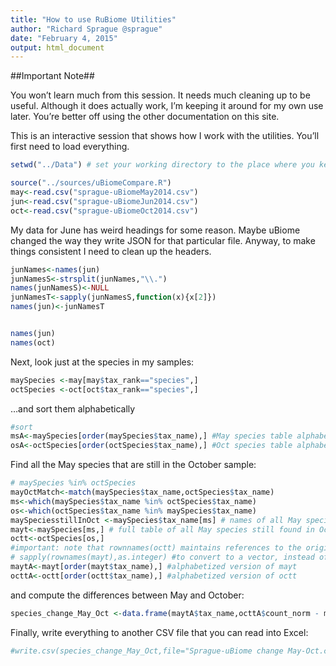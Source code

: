 ```yaml
---
title: "How to use RuBiome Utilities"
author: "Richard Sprague @sprague"
date: "February 4, 2015"
output: html_document
---
```


##Important Note##

You won't learn much from this session. It needs much cleaning up to be useful. Although it does actually work, I'm keeping it around for my own use later. You're better off using the other documentation on this site.

This is an interactive session that shows how I work with the utilities.
You'll first need to load everything.

```r

setwd("../Data") # set your working directory to the place where you keep your data.

source("../sources/uBiomeCompare.R")
may<-read.csv("sprague-uBiomeMay2014.csv")
jun<-read.csv("sprague-uBiomeJun2014.csv")
oct<-read.csv("sprague-uBiomeOct2014.csv")
```

My data for June has weird headings for some reason. Maybe uBiome changed the way they write JSON for that particular file. Anyway, to make things consistent I need to clean up the headers.

```r

junNames<-names(jun)
junNamesS<-strsplit(junNames,"\\.")
names(junNamesS)<-NULL
junNamesT<-sapply(junNamesS,function(x){x[2]})
names(jun)<-junNamesT


names(jun)
names(oct)

```

Next, look just at the species in my samples:

```r
maySpecies <-may[may$tax_rank=="species",]
octSpecies <-oct[oct$tax_rank=="species",]
```
...and sort them alphabetically
```r
#sort
msA<-maySpecies[order(maySpecies$tax_name),] #May species table alphabetized 
osA<-octSpecies[order(octSpecies$tax_name),] #Oct species table alphabetized
```

Find all the May species that are still in the October sample:
```r
# maySpecies %in% octSpecies
mayOctMatch<-match(maySpecies$tax_name,octSpecies$tax_name)
ms<-which(maySpecies$tax_name %in% octSpecies$tax_name)
os<-which(octSpecies$tax_name %in% maySpecies$tax_name)
maySpeciesstillInOct <-maySpecies$tax_name[ms] # names of all May species still found in Oct sample
mayt<-maySpecies[ms,] # full table of all May species still found in Oct
octt<-octSpecies[os,]
#important: note that rownnames(octt) maintains references to the original row names from oct
# sapply(rownames(mayt),as.integer) #to convert to a vector, instead of char
maytA<-mayt[order(mayt$tax_name),] #alphabetized version of mayt
octtA<-octt[order(octt$tax_name),] #alphabetized version of octt
```

and compute the differences between May and October:

```r

species_change_May_Oct <-data.frame(maytA$tax_name,octtA$count_norm - maytA$count_norm)
```

Finally, write everything to another CSV file that you can read into Excel:

```r
#write.csv(species_change_May_Oct,file="Sprague-uBiome change May-Oct.csv")
```



